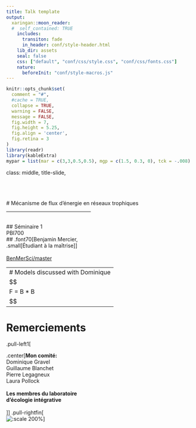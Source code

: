```yaml
---
title: Talk template
output:
  xaringan::moon_reader:
  #  self_contained: TRUE
    includes:
      transiton: fade
      in_header: conf/style-header.html
    lib_dir: assets
    seal: false
    css: ["default", "conf/css/style.css", "conf/css/fonts.css"]
    nature:
      beforeInit: "conf/style-macros.js"
---
```


```r
knitr::opts_chunk$set(
  comment = "#",
  #cache = TRUE,
  collapse = TRUE,
  warning = FALSE,
  message = FALSE,
  fig.width = 7,
  fig.height = 5.25,
  fig.align = 'center',
  fig.retina = 3
)
library(readr)
library(kableExtra)
mypar = list(mar = c(3,3,0.5,0.5), mgp = c(1.5, 0.3, 0), tck = -.008)
```

class:  middle, title-slide, 

<div class="my-logo-left"></div>
<br><br><br>
# Mécanisme de flux d'énergie en réseaux trophiques 
<br>
<hr width="45%" align="left" size="0.3" color="orange"></hr>
<br>
## Séminaire 1 <br> PBI700
<br>
## .font70[Benjamin Mercier, <br>.small[Étudiant à la maîtrise]]<br><br>
<i class="fa fa-github fa-2x" style="color:#FAFAFA"></i> [BenMerSci/master](https://github.com/BenMerSci/master)

---
# Models discussed with Dominique
$$
  F = B * B
$$
---

# Remerciements

.pull-left1[

.center[**Mon comité:**<br>
  Dominique Gravel<br>
  Guillaume Blanchet<br>
  Pierre Legagneux<br>
  Laura Pollock<br><br>
**Les membres du laboratoire <br>d'écologie intégrative**<br>
<br>
<p class="box"><br>.center[**Nous remercions le Conseil de Recherches en Sciences Naturelles et Génie du Canada (CRSNG) et le Fonds de recherche Nature et technologies pour leur soutien. En parallèle, le programme BIOS2 est supporté par le CRSNG.**]<br></p>
]]
.pull-rightfin[
  <br>
  ![:scale 200%](images/thanks2.png)]
